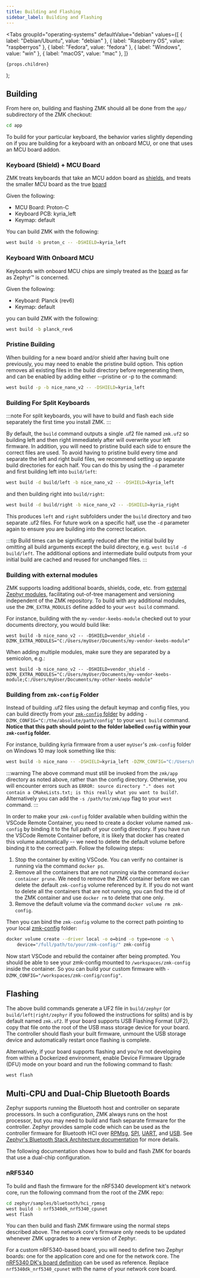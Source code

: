 ```yaml
---
title: Building and Flashing
sidebar_label: Building and Flashing
---
```



  <Tabs
    groupId="operating-systems"
    defaultValue="debian"
    values={[
      { label: "Debian/Ubuntu", value: "debian" },
      { label: "Raspberry OS", value: "raspberryos" },
      { label: "Fedora", value: "fedora" },
      { label: "Windows", value: "win" },
      { label: "macOS", value: "mac" },
    ]}
  >
    {props.children}
  </Tabs>
);

## Building

From here on, building and flashing ZMK should all be done from the `app/` subdirectory of the ZMK checkout:

```sh
cd app
```

To build for your particular keyboard, the behavior varies slightly depending on if you are building for a keyboard with
an onboard MCU, or one that uses an MCU board addon.

### Keyboard (Shield) + MCU Board

ZMK treats keyboards that take an MCU addon board as [shields](https://docs.zephyrproject.org/2.5.0/guides/porting/shields.html), and treats the smaller MCU board as the true [board](https://docs.zephyrproject.org/2.5.0/guides/porting/board_porting.html)

Given the following:

- MCU Board: Proton-C
- Keyboard PCB: kyria_left
- Keymap: default

You can build ZMK with the following:

```sh
west build -b proton_c -- -DSHIELD=kyria_left
```

### Keyboard With Onboard MCU

Keyboards with onboard MCU chips are simply treated as the [board](https://docs.zephyrproject.org/2.5.0/guides/porting/board_porting.html) as far as Zephyr™ is concerned.

Given the following:

- Keyboard: Planck (rev6)
- Keymap: default

you can build ZMK with the following:

```sh
west build -b planck_rev6
```

### Pristine Building

When building for a new board and/or shield after having built one previously, you may need to enable the pristine build option. This option removes all existing files in the build directory before regenerating them, and can be enabled by adding either --pristine or -p to the command:

```sh
west build -p -b nice_nano_v2 -- -DSHIELD=kyria_left
```

### Building For Split Keyboards

:::note
For split keyboards, you will have to build and flash each side separately the first time you install ZMK.
:::

By default, the `build` command outputs a single .uf2 file named `zmk.uf2` so building left and then right immediately after will overwrite your left firmware. In addition, you will need to pristine build each side to ensure the correct files are used. To avoid having to pristine build every time and separate the left and right build files, we recommend setting up separate build directories for each half. You can do this by using the `-d` parameter and first building left into `build/left`:

```sh
west build -d build/left -b nice_nano_v2 -- -DSHIELD=kyria_left
```

and then building right into `build/right`:

```sh
west build -d build/right -b nice_nano_v2 -- -DSHIELD=kyria_right
```

This produces `left` and `right` subfolders under the `build` directory and two separate .uf2 files. For future work on a specific half, use the `-d` parameter again to ensure you are building into the correct location.

:::tip
Build times can be significantly reduced after the initial build by omitting all build arguments except the build directory, e.g. `west build -d build/left`. The additional options and intermediate build outputs from your initial build are cached and reused for unchanged files.
:::

### Building with external modules

ZMK supports loading additional boards, shields, code, etc. from [external Zephyr modules](https://docs.zephyrproject.org/3.2.0/develop/modules.html), facilitating out-of-tree management and versioning independent of the ZMK repository. To build with any additional modules, use the `ZMK_EXTRA_MODULES` define added to your `west build` command.

For instance, building with the `my-vendor-keebs-module` checked out to your documents directory, you would build like:

```
west build -b nice_nano_v2 -- -DSHIELD=vendor_shield -DZMK_EXTRA_MODULES="C:/Users/myUser/Documents/my-vendor-keebs-module"
```

When adding multiple modules, make sure they are separated by a semicolon, e.g.:

```
west build -b nice_nano_v2 -- -DSHIELD=vendor_shield -DZMK_EXTRA_MODULES="C:/Users/myUser/Documents/my-vendor-keebs-module;C:/Users/myUser/Documents/my-other-keebs-module"
```

### Building from `zmk-config` Folder

Instead of building .uf2 files using the default keymap and config files, you can build directly from your [`zmk-config` folder](../user-setup.mdx#github-repo) by adding
`-DZMK_CONFIG="C:/the/absolute/path/config"` to your `west build` command. **Notice that this path should point to the folder labelled `config` within your `zmk-config` folder.**

For instance, building kyria firmware from a user `myUser`'s `zmk-config` folder on Windows 10 may look something like this:

```sh
west build -b nice_nano -- -DSHIELD=kyria_left -DZMK_CONFIG="C:/Users/myUser/Documents/Github/zmk-config/config"
```

:::warning
The above command must still be invoked from the `zmk/app` directory as noted above, rather than the config directory. Otherwise, you will encounter errors such as `ERROR: source directory "." does not contain a CMakeLists.txt; is this really what you want to build?`. Alternatively you can add the `-s /path/to/zmk/app` flag to your `west` command.
:::

In order to make your `zmk-config` folder available when building within the VSCode Remote Container, you need to create a docker volume named `zmk-config`
by binding it to the full path of your config directory. If you have run the VSCode Remote Container before, it is likely that docker has created this
volume automatically -- we need to delete the default volume before binding it to the correct path. Follow the following steps:

1. Stop the container by exiting VSCode. You can verify no container is running via the command `docker ps`.
1. Remove all the containers that are not running via the command `docker container prune`. We need to remove the ZMK container before we can delete the default `zmk-config` volume referenced by it. If you do not want to delete all the containers that are not running, you can find the id of the ZMK container and use `docker rm` to delete that one only.
1. Remove the default volume via the command `docker volume rm zmk-config`.

Then you can bind the `zmk-config` volume to the correct path pointing to your local [zmk-config](customization.md) folder:

```sh
docker volume create --driver local -o o=bind -o type=none -o \
    device="/full/path/to/your/zmk-config/" zmk-config
```

Now start VSCode and rebuild the container after being prompted. You should be able to see your zmk-config mounted to `/workspaces/zmk-config` inside the container. So you can build your custom firmware with `-DZMK_CONFIG="/workspaces/zmk-config/config"`.

## Flashing

The above build commands generate a UF2 file in `build/zephyr` (or
`build/left|right/zephyr` if you followed the instructions for splits) and is by
default named `zmk.uf2`. If your board supports USB Flashing Format (UF2), copy
that file onto the root of the USB mass storage device for your board. The
controller should flash your built firmware, unmount the USB storage device and
automatically restart once flashing is complete.

Alternatively, if your board supports flashing and you're not developing from
within a Dockerized environment, enable Device Firmware Upgrade (DFU) mode on
your board and run the following command to flash:

```sh
west flash
```

## Multi-CPU and Dual-Chip Bluetooth Boards

Zephyr supports running the Bluetooth host and controller on separate processors. In such a configuration, ZMK always runs on the host processor, but you may need to build and flash separate firmware for the controller. Zephyr provides sample code which can be used as the controller firmware for Bluetooth HCI over [RPMsg](https://docs.zephyrproject.org/3.2.0/samples/bluetooth/hci_rpmsg/README.html), [SPI](https://docs.zephyrproject.org/3.2.0/samples/bluetooth/hci_spi/README.html), [UART](https://docs.zephyrproject.org/3.2.0/samples/bluetooth/hci_uart/README.html), and [USB](https://docs.zephyrproject.org/3.2.0/samples/bluetooth/hci_usb/README.html). See [Zephyr's Bluetooth Stack Architecture documentation](https://docs.zephyrproject.org/3.2.0/connectivity/bluetooth/bluetooth-arch.html) for more details.

The following documentation shows how to build and flash ZMK for boards that use a dual-chip configuration.

### nRF5340

To build and flash the firmware for the nRF5340 development kit's network core, run the following command from the root of the ZMK repo:

```sh
cd zephyr/samples/bluetooth/hci_rpmsg
west build -b nrf5340dk_nrf5340_cpunet
west flash
```

You can then build and flash ZMK firmware using the normal steps described above. The network core's firmware only needs to be updated whenever ZMK upgrades to a new version of Zephyr.

For a custom nRF5340-based board, you will need to define two Zephyr boards: one for the application core and one for the network core. The [nRF5340 DK's board definition](https://github.com/zephyrproject-rtos/zephyr/tree/main/boards/arm/nrf5340dk_nrf5340) can be used as reference. Replace `nrf5340dk_nrf5340_cpunet` with the name of your network core board.
